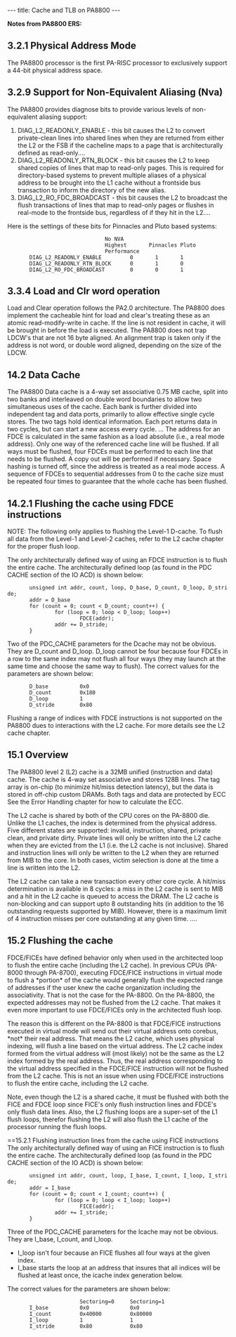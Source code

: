 ---
title: Cache and TLB on PA8800
---

'''Notes from PA8800 ERS:'''

==3.2.1 Physical Address Mode==
The PA8800 processor is the first PA-RISC processor to exclusively
support a 44-bit physical address space.

==3.2.9 Support for Non-Equivalent Aliasing (Nva)==
The PA8800 provides diagnose bits to provide various levels of
non-equivalent aliasing support:
# DIAG_L2_READONLY_ENABLE - this bit causes the L2 to convert private-clean lines into shared lines when they are returned from either the L2 or the FSB if the cacheline maps to a page that is architecturally defined as read-only....
# DIAG_L2_READONLY_RTN_BLOCK - this bit causes the L2 to keep shared copies of lines that map to read-only pages. This is required for directory-based systems to prevent multiple aliases of a physical address to be brought into the L1 cache without a frontside bus transaction to inform the directory of the new alias.
# DIAG_L2_RO_FDC_BROADCAST - this bit causes the L2 to broadcast the flush transactions of lines that map to read-only pages or flushes in real-mode to the frontside bus, regardless of if they hit in the L2....

Here is the settings of these bits for Pinnacles and Pluto based systems:
                                No NVA
                                Highest       Pinnacles Pluto
                                Performance
        DIAG_L2_READONLY_ENABLE         0       1       1
        DIAG_L2_READONLY_RTN_BLOCK      0       1       0
        DIAG_L2_RO_FDC_BROADCAST        0       0       1


==3.3.4 Load and Clr word operation==
Load and Clear operation follows the PA2.0 architecture. The PA8800 does
implement the cacheable hint for load and clear's treating these as an
atomic read-modify-write in cache. If the line is not resident in cache,
it will be brought in before the load is executed. The PA8800 does
not trap LDCW's that are not 16 byte aligned. An alignment trap is taken
only if the address is not word, or double word aligned, depending on the
size of the LDCW.

==14.2 Data Cache==
The PA8800 Data cache is a 4-way set associative 0.75 MB cache, split into
two banks and interleaved on double word boundaries to allow two simultaneous
uses of the cache. Each bank is further divided into independent tag and
data ports, primarily to allow effective single cycle stores. The two tags
hold identical information. Each port returns data in two cycles, but can
start a new access every cycle.
...
The address for an FDCE is calculated in the same fashion as a load
absolute (i.e., a real mode address). Only one way of the referenced
cache line will be flushed. If all ways must be flushed, four FDCEs
must be performed to each line that needs to be flushed. A copy out
will be performed if necessary. Space hashing is turned off, since the
address is treated as a real mode access. A sequence of FDCEs to
sequential addresses from 0 to the cache size must be repeated
four times to guarantee that the whole cache has been flushed.

==14.2.1 Flushing the cache using FDCE instructions==
NOTE: The following only applies to flushing the Level-1 D-cache.
To flush all data from the Level-1 and Level-2 caches, refer to
the L2 cache chapter for the proper flush loop.

The only architecturally defined way of using an FDCE instruction
is to flush the entire cache.  The architecturally defined loop (as
found in the PDC CACHE section of the IO ACD) is shown below:
        unsigned int addr, count, loop, D_base, D_count, D_loop, D_stride;
        addr = D_base
        for (count = 0; count < D_count; count++) {
                for (loop = 0; loop < D_loop; loop++)
                        FDCE(addr);
                addr += D_stride;
        }

Two of the PDC_CACHE parameters for the Dcache may not be obvious.
They are D_count and D_loop. D_loop cannot be four because four FDCEs
in a row to the same index may not flush all four ways (they may launch
at the same time and choose the same way to flush). The correct values
for the parameters are shown below:
        D_base          0x0
        D_count         0x180
        D_loop          1
        D_stride        0x80

Flushing a range of indices with FDCE instructions is not supported
on the PA8800 dues to interactions with the L2 cache. For more details
see the L2 cache chapter.

==15.1 Overview==
The PA8800 level 2 (L2) cache is a 32MB unified (instruction and data)
cache. The cache is 4-way set associative and stores 128B lines. The tag
array is on-chip (to minimize hit/miss detection latency), but the data
is stored in off-chip custom DRAMs. Both tags and data are protected by
ECC See the Error Handling chapter for how to calculate the ECC.

The L2 cache is shared by both of the CPU cores on the PA-8800 die.
Unlike the L1 caches, the index is determined from the physical address.
Five different states are supported: invalid, instruction, shared,
private clean, and private dirty. Private lines will only be written
into the L2 cache when they are evicted from the L1 (i.e. the L2 cache
is not inclusive). Shared and instruction lines will only be written
to the L2 when they are returned from MIB to the core. In both cases,
victim selection is done at the time a line is written into the L2.

The L2 cache can take a new transaction every other core cycle.
A hit/miss determination is available in 8 cycles: a miss in the
L2 cache is sent to MIB and a hit in the L2 cache is queued to
access the DRAM. The L2 cache is non-blocking and can support upto
8 outstanding hits (in addition to the 16 outstanding requests
supported by MIB). However, there is a maximum limit of 4 instruction
misses per core outstanding at any given time.
....

==15.2 Flushing the cache==
FDCE/FICEs have defined behavior only when used in the architected loop
to flush the entire cache (including the L2 cache). In previous CPUs
(PA-8000 through PA-8700), executing FDCE/FICE instructions in virtual
mode to flush a *portion* of the cache would generally flush the
expected range of addresses if the user knew the cache organization
including the associativity. That is not the case for the PA-8800.
On the PA-8800, the expected addresses may not be flushed from the
L2 cache. That makes it even more important to use FDCE/FICEs only
in the architected flush loop.

The reason this is different on the PA-8800 is that FDCE/FICE
instructions executed in virtual mode will send out their virtual
address onto corebus, *not* their real address. That means the
L2 cache, which uses physical indexing, will flush a line based
on the virtual address. The L2 cache index formed from the virtual
address will (most likely) not be the same as the L2 index formed
by the real address. Thus, the real address corresponding to the
virtual address specified in the FDCE/FICE instruction will not be
flushed from the L2 cache. This is not an issue when using FDCE/FICE
instructions to flush the entire cache, including the L2 cache.

Note, even though the L2 is a shared cache, it must be flushed with
both the FICE and FDCE loop since FICE's only flush instruction lines
and FDCE's only flush data lines. Also, the L2 flushing loops are a
super-set of the L1 flush loops, therefor flushing the L2 will also
flush the L1 cache of the processor running the flush loops.

==15.2.1 Flushing instruction lines from the cache using FICE instructions<br>
The only architecturally defined way of using an FICE instruction is to
flush the entire cache.  The architecturally defined loop (as found in
the PDC CACHE section of the IO ACD) is shown below:

        unsigned int addr, count, loop, I_base, I_count, I_loop, I_stride;
        addr = I_base
        for (count = 0; count < I_count; count++) {
                for (loop = 0; loop < I_loop; loop++)
                        FICE(addr);
                addr += I_stride;
        }

Three of the PDC_CACHE parameters for the Icache may not be obvious.
They are I_base, I_count, and I_loop.
* I_loop isn't four because an FICE flushes all four ways at the given index.
* I_base starts the loop at an address that insures that all indices will be flushed at least once, the icache index generation below.

The correct values for the parameters are shown below:
                        Sectoring=0     Sectoring=1
        I_base          0x0             0x0
        I_count         0x40000         0x80000
        I_loop          1               1
        I_stride        0x80            0x80